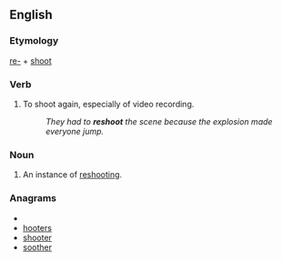 ==English==
===Etymology===
[[re-]] + [[shoot]]

===Verb===
{{en-verb|reshoots|reshooting|reshot}}
# To shoot again, especially of video recording.
#: ''They had to '''reshoot''' the scene because the explosion made everyone jump.''

===Noun===
{{en-noun}}
# An instance of [[reshooting]].

===Anagrams===
* {{alphagram|ehoorst}}
* [[hooters#English|hooters]]
* [[shooter#English|shooter]]
* [[soother#English|soother]]